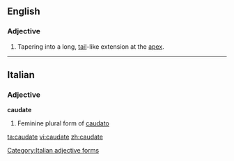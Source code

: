 ==English==

===Adjective===
{{en-adj|-}}

# {{botany}} Tapering into a long, [[tail]]-like extension at the [[apex]].

----

==Italian==

===Adjective===
'''caudate''' {{f}}

# Feminine plural form of [[caudato]]

[[Category:Italian adjective forms]]

[[ta:caudate]]
[[vi:caudate]]
[[zh:caudate]]